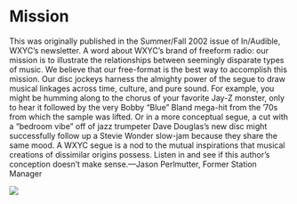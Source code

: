 
# Mission

This was originally published in the Summer/Fall 2002 issue of In/Audible, WXYC’s newsletter. A word about WXYC’s brand of freeform radio: our mission is to illustrate the relationships between seemingly disparate types of music. We believe that our free-format is the best way to accomplish this mission. Our disc jockeys harness the almighty power of the segue to draw musical linkages across time, culture, and pure sound. For example, you might be humming along to the chorus of your favorite Jay-Z monster, only to hear it followed by the very Bobby “Blue” Bland mega-hit from the ’70s from which the sample was lifted. Or in a more conceptual segue, a cut with a “bedroom vibe” off of jazz trumpeter Dave Douglas’s new disc might successfully follow up a Stevie Wonder slow-jam because they share the same mood. A WXYC segue is a nod to the mutual inspirations that musical creations of dissimilar origins possess. Listen in and see if this author’s conception doesn’t make sense.—Jason Perlmutter, Former Station Manager

![](/uploads/127593766_c848d15b6f_o.jpg)